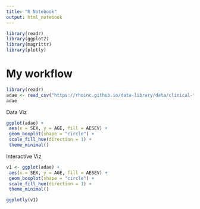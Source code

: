 ```yaml
---
title: "R Notebook"
output: html_notebook
---
```


```r
library(readr)
library(ggplot2)
library(magrittr)
library(plotly)
```

# My workflow
```r
library(readr)
adae <- read_csv("https://rhoinc.github.io/data-library/data/clinical-trials/adam/adae.csv")
adae
```

Data Viz
```r
ggplot(adae) +
 aes(x = SEX, y = AGE, fill = AESEV) +
 geom_boxplot(shape = "circle") +
 scale_fill_hue(direction = 1) +
 theme_minimal()

```

Interactive Viz
```r
v1 <- ggplot(adae) +
 aes(x = SEX, y = AGE, fill = AESEV) +
 geom_boxplot(shape = "circle") +
 scale_fill_hue(direction = 1) +
 theme_minimal()

ggplotly(v1)
```

